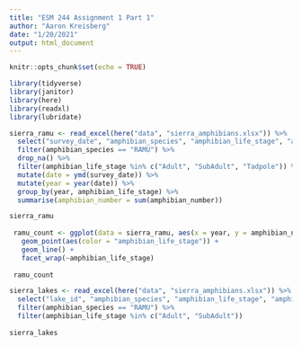 ```yaml
---
title: "ESM 244 Assignment 1 Part 1"
author: "Aaron Kreisberg"
date: "1/20/2021"
output: html_document
---
```


```r
knitr::opts_chunk$set(echo = TRUE)

library(tidyverse)
library(janitor)
library(here)
library(readxl)
library(lubridate)
```


```r
sierra_ramu <- read_excel(here("data", "sierra_amphibians.xlsx")) %>% 
  select("survey_date", "amphibian_species", "amphibian_life_stage", "amphibian_number") %>% 
  filter(amphibian_species == "RAMU") %>% 
  drop_na() %>% 
  filter(amphibian_life_stage %in% c("Adult", "SubAdult", "Tadpole")) %>%
  mutate(date = ymd(survey_date)) %>% 
  mutate(year = year(date)) %>% 
  group_by(year, amphibian_life_stage) %>% 
  summarise(amphibian_number = sum(amphibian_number)) 

sierra_ramu
  
 ramu_count <- ggplot(data = sierra_ramu, aes(x = year, y = amphibian_number)) +
   geom_point(aes(color = "amphibian_life_stage")) + 
   geom_line() +
   facet_wrap(~amphibian_life_stage)
 
 ramu_count

```



```r
sierra_lakes <- read_excel(here("data", "sierra_amphibians.xlsx")) %>% 
  select("lake_id", "amphibian_species", "amphibian_life_stage", "amphibian_number") %>% 
  filter(amphibian_species == "RAMU") %>% 
  filter(amphibian_life_stage %in% c("Adult", "SubAdult"))
  
sierra_lakes

```


